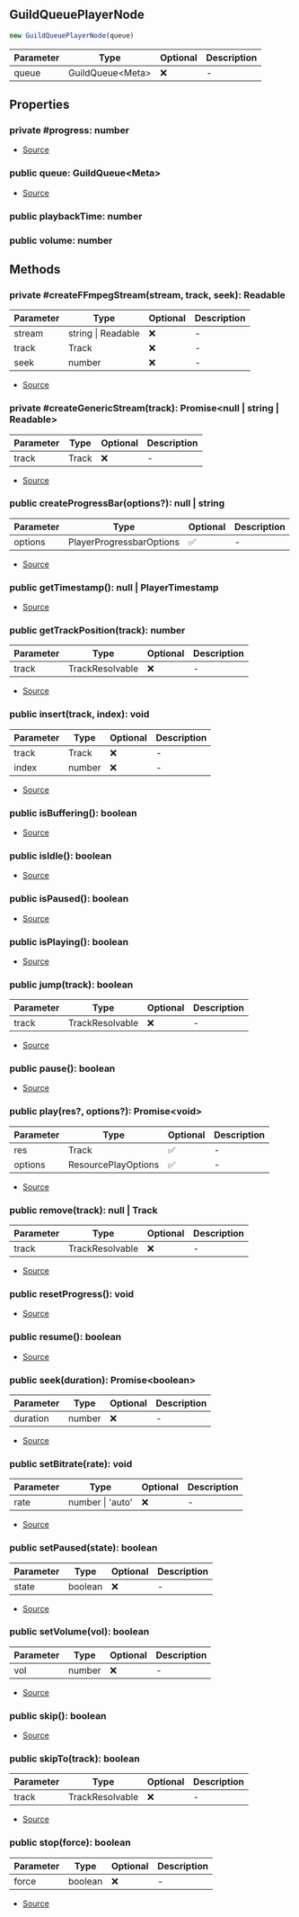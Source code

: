 ## GuildQueuePlayerNode

```typescript
new GuildQueuePlayerNode(queue)
```
| Parameter | Type | Optional | Description |
| ----------- | ----------- | ----------- | ----------- |
| queue | GuildQueue\<Meta> | ❌ | - |

## Properties
### private  #progress: number
- [Source](https://github.com/Androz2091/discord-player/blob/dbbd788/packages/discord-player/src/Structures/GuildQueue/GuildQueuePlayerNode.ts#L30)
### public  queue: GuildQueue\<Meta>
- [Source](https://github.com/Androz2091/discord-player/blob/dbbd788/packages/discord-player/src/Structures/GuildQueue/GuildQueuePlayerNode.ts#L31)
### public  playbackTime: number

### public  volume: number

## Methods
### private  #createFFmpegStream(stream, track, seek): Readable
| Parameter | Type | Optional | Description |
| ----------- | ----------- | ----------- | ----------- |
| stream | string \| Readable | ❌ | - |
| track | Track | ❌ | - |
| seek | number | ❌ | - |


- [Source](https://github.com/Androz2091/discord-player/blob/dbbd788/packages/discord-player/src/Structures/GuildQueue/GuildQueuePlayerNode.ts#L303)
### private  #createGenericStream(track): Promise\<null \| string \| Readable>
| Parameter | Type | Optional | Description |
| ----------- | ----------- | ----------- | ----------- |
| track | Track | ❌ | - |


- [Source](https://github.com/Androz2091/discord-player/blob/dbbd788/packages/discord-player/src/Structures/GuildQueue/GuildQueuePlayerNode.ts#L289)
### public  createProgressBar(options?): null \| string
| Parameter | Type | Optional | Description |
| ----------- | ----------- | ----------- | ----------- |
| options | PlayerProgressbarOptions | ✅ | - |


- [Source](https://github.com/Androz2091/discord-player/blob/dbbd788/packages/discord-player/src/Structures/GuildQueue/GuildQueuePlayerNode.ts#L82)
### public  getTimestamp(): null \| PlayerTimestamp
- [Source](https://github.com/Androz2091/discord-player/blob/dbbd788/packages/discord-player/src/Structures/GuildQueue/GuildQueuePlayerNode.ts#L63)
### public  getTrackPosition(track): number
| Parameter | Type | Optional | Description |
| ----------- | ----------- | ----------- | ----------- |
| track | TrackResolvable | ❌ | - |


- [Source](https://github.com/Androz2091/discord-player/blob/dbbd788/packages/discord-player/src/Structures/GuildQueue/GuildQueuePlayerNode.ts#L174)
### public  insert(track, index): void
| Parameter | Type | Optional | Description |
| ----------- | ----------- | ----------- | ----------- |
| track | Track | ❌ | - |
| index | number | ❌ | - |


- [Source](https://github.com/Androz2091/discord-player/blob/dbbd788/packages/discord-player/src/Structures/GuildQueue/GuildQueuePlayerNode.ts#L193)
### public  isBuffering(): boolean
- [Source](https://github.com/Androz2091/discord-player/blob/dbbd788/packages/discord-player/src/Structures/GuildQueue/GuildQueuePlayerNode.ts#L37)
### public  isIdle(): boolean
- [Source](https://github.com/Androz2091/discord-player/blob/dbbd788/packages/discord-player/src/Structures/GuildQueue/GuildQueuePlayerNode.ts#L33)
### public  isPaused(): boolean
- [Source](https://github.com/Androz2091/discord-player/blob/dbbd788/packages/discord-player/src/Structures/GuildQueue/GuildQueuePlayerNode.ts#L45)
### public  isPlaying(): boolean
- [Source](https://github.com/Androz2091/discord-player/blob/dbbd788/packages/discord-player/src/Structures/GuildQueue/GuildQueuePlayerNode.ts#L41)
### public  jump(track): boolean
| Parameter | Type | Optional | Description |
| ----------- | ----------- | ----------- | ----------- |
| track | TrackResolvable | ❌ | - |


- [Source](https://github.com/Androz2091/discord-player/blob/dbbd788/packages/discord-player/src/Structures/GuildQueue/GuildQueuePlayerNode.ts#L167)
### public  pause(): boolean
- [Source](https://github.com/Androz2091/discord-player/blob/dbbd788/packages/discord-player/src/Structures/GuildQueue/GuildQueuePlayerNode.ts#L137)
### public  play(res?, options?): Promise\<void>
| Parameter | Type | Optional | Description |
| ----------- | ----------- | ----------- | ----------- |
| res | Track | ✅ | - |
| options | ResourcePlayOptions | ✅ | - |


- [Source](https://github.com/Androz2091/discord-player/blob/dbbd788/packages/discord-player/src/Structures/GuildQueue/GuildQueuePlayerNode.ts#L214)
### public  remove(track): null \| Track
| Parameter | Type | Optional | Description |
| ----------- | ----------- | ----------- | ----------- |
| track | TrackResolvable | ❌ | - |


- [Source](https://github.com/Androz2091/discord-player/blob/dbbd788/packages/discord-player/src/Structures/GuildQueue/GuildQueuePlayerNode.ts#L152)
### public  resetProgress(): void
- [Source](https://github.com/Androz2091/discord-player/blob/dbbd788/packages/discord-player/src/Structures/GuildQueue/GuildQueuePlayerNode.ts#L49)
### public  resume(): boolean
- [Source](https://github.com/Androz2091/discord-player/blob/dbbd788/packages/discord-player/src/Structures/GuildQueue/GuildQueuePlayerNode.ts#L141)
### public  seek(duration): Promise\<boolean>
| Parameter | Type | Optional | Description |
| ----------- | ----------- | ----------- | ----------- |
| duration | number | ❌ | - |


- [Source](https://github.com/Androz2091/discord-player/blob/dbbd788/packages/discord-player/src/Structures/GuildQueue/GuildQueuePlayerNode.ts#L108)
### public  setBitrate(rate): void
| Parameter | Type | Optional | Description |
| ----------- | ----------- | ----------- | ----------- |
| rate | number \| 'auto' | ❌ | - |


- [Source](https://github.com/Androz2091/discord-player/blob/dbbd788/packages/discord-player/src/Structures/GuildQueue/GuildQueuePlayerNode.ts#L128)
### public  setPaused(state): boolean
| Parameter | Type | Optional | Description |
| ----------- | ----------- | ----------- | ----------- |
| state | boolean | ❌ | - |


- [Source](https://github.com/Androz2091/discord-player/blob/dbbd788/packages/discord-player/src/Structures/GuildQueue/GuildQueuePlayerNode.ts#L132)
### public  setVolume(vol): boolean
| Parameter | Type | Optional | Description |
| ----------- | ----------- | ----------- | ----------- |
| vol | number | ❌ | - |


- [Source](https://github.com/Androz2091/discord-player/blob/dbbd788/packages/discord-player/src/Structures/GuildQueue/GuildQueuePlayerNode.ts#L121)
### public  skip(): boolean
- [Source](https://github.com/Androz2091/discord-player/blob/dbbd788/packages/discord-player/src/Structures/GuildQueue/GuildQueuePlayerNode.ts#L145)
### public  skipTo(track): boolean
| Parameter | Type | Optional | Description |
| ----------- | ----------- | ----------- | ----------- |
| track | TrackResolvable | ❌ | - |


- [Source](https://github.com/Androz2091/discord-player/blob/dbbd788/packages/discord-player/src/Structures/GuildQueue/GuildQueuePlayerNode.ts#L184)
### public  stop(force): boolean
| Parameter | Type | Optional | Description |
| ----------- | ----------- | ----------- | ----------- |
| force | boolean | ❌ | - |


- [Source](https://github.com/Androz2091/discord-player/blob/dbbd788/packages/discord-player/src/Structures/GuildQueue/GuildQueuePlayerNode.ts#L198)